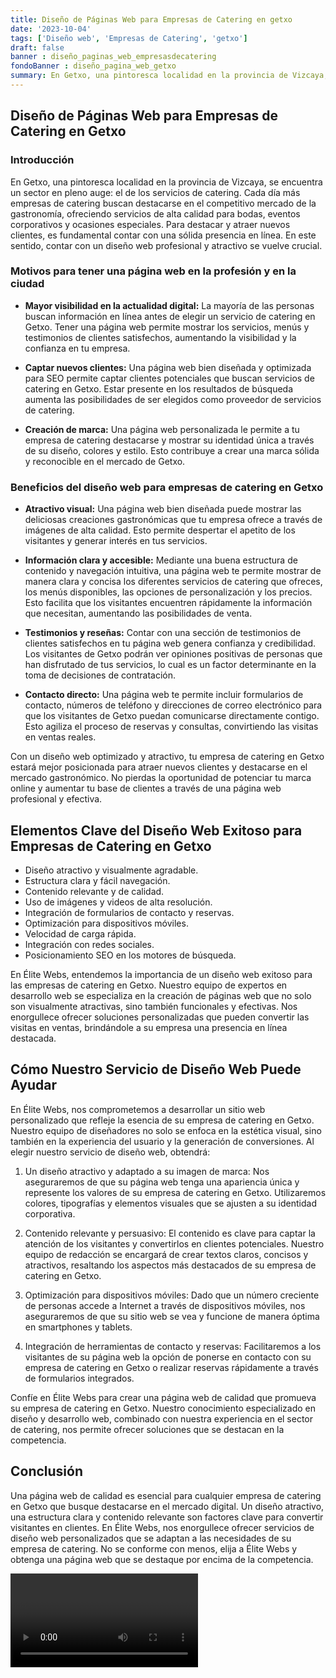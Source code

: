 ```yaml
---
title: Diseño de Páginas Web para Empresas de Catering en getxo
date: '2023-10-04'
tags: ['Diseño web', 'Empresas de Catering', 'getxo']
draft: false
banner : diseño_paginas_web_empresasdecatering
fondoBanner : diseño_pagina_web_getxo
summary: En Getxo, una pintoresca localidad en la provincia de Vizcaya, se encuentra un sector en pleno auge el de los servicios de catering. Cada día más empresas de catering buscan destacarse en el competitivo mercado de la gastronomía, ofreciendo servicios de alta calidad para bodas, eventos corporativos y ocasiones especiales. Para destacar y atraer nuevos clientes, es fundamental contar con una sólida presencia en línea. En este sentido, contar con un diseño web profesional y atractivo se vuelve crucial.
---
```


## Diseño de Páginas Web para Empresas de Catering en Getxo

### Introducción

En Getxo, una pintoresca localidad en la provincia de Vizcaya, se encuentra un sector en pleno auge: el de los servicios de catering. Cada día más empresas de catering buscan destacarse en el competitivo mercado de la gastronomía, ofreciendo servicios de alta calidad para bodas, eventos corporativos y ocasiones especiales. Para destacar y atraer nuevos clientes, es fundamental contar con una sólida presencia en línea. En este sentido, contar con un diseño web profesional y atractivo se vuelve crucial.

### Motivos para tener una página web en la profesión y en la ciudad

- **Mayor visibilidad en la actualidad digital:** La mayoría de las personas buscan información en línea antes de elegir un servicio de catering en Getxo. Tener una página web permite mostrar los servicios, menús y testimonios de clientes satisfechos, aumentando la visibilidad y la confianza en tu empresa.

- **Captar nuevos clientes:** Una página web bien diseñada y optimizada para SEO permite captar clientes potenciales que buscan servicios de catering en Getxo. Estar presente en los resultados de búsqueda aumenta las posibilidades de ser elegidos como proveedor de servicios de catering.

- **Creación de marca:** Una página web personalizada le permite a tu empresa de catering destacarse y mostrar su identidad única a través de su diseño, colores y estilo. Esto contribuye a crear una marca sólida y reconocible en el mercado de Getxo.

### Beneficios del diseño web para empresas de catering en Getxo

- **Atractivo visual:** Una página web bien diseñada puede mostrar las deliciosas creaciones gastronómicas que tu empresa ofrece a través de imágenes de alta calidad. Esto permite despertar el apetito de los visitantes y generar interés en tus servicios.

- **Información clara y accesible:** Mediante una buena estructura de contenido y navegación intuitiva, una página web te permite mostrar de manera clara y concisa los diferentes servicios de catering que ofreces, los menús disponibles, las opciones de personalización y los precios. Esto facilita que los visitantes encuentren rápidamente la información que necesitan, aumentando las posibilidades de venta.

- **Testimonios y reseñas:** Contar con una sección de testimonios de clientes satisfechos en tu página web genera confianza y credibilidad. Los visitantes de Getxo podrán ver opiniones positivas de personas que han disfrutado de tus servicios, lo cual es un factor determinante en la toma de decisiones de contratación.

- **Contacto directo:** Una página web te permite incluir formularios de contacto, números de teléfono y direcciones de correo electrónico para que los visitantes de Getxo puedan comunicarse directamente contigo. Esto agiliza el proceso de reservas y consultas, convirtiendo las visitas en ventas reales.

Con un diseño web optimizado y atractivo, tu empresa de catering en Getxo estará mejor posicionada para atraer nuevos clientes y destacarse en el mercado gastronómico. No pierdas la oportunidad de potenciar tu marca online y aumentar tu base de clientes a través de una página web profesional y efectiva.

<GifSeo />

<Cta />

## Elementos Clave del Diseño Web Exitoso para Empresas de Catering en Getxo

- Diseño atractivo y visualmente agradable.
- Estructura clara y fácil navegación.
- Contenido relevante y de calidad.
- Uso de imágenes y videos de alta resolución.
- Integración de formularios de contacto y reservas.
- Optimización para dispositivos móviles.
- Velocidad de carga rápida.
- Integración con redes sociales.
- Posicionamiento SEO en los motores de búsqueda.

En Élite Webs, entendemos la importancia de un diseño web exitoso para las empresas de catering en Getxo. Nuestro equipo de expertos en desarrollo web se especializa en la creación de páginas web que no solo son visualmente atractivas, sino también funcionales y efectivas. Nos enorgullece ofrecer soluciones personalizadas que pueden convertir las visitas en ventas, brindándole a su empresa una presencia en línea destacada.

## Cómo Nuestro Servicio de Diseño Web Puede Ayudar

En Élite Webs, nos comprometemos a desarrollar un sitio web personalizado que refleje la esencia de su empresa de catering en Getxo. Nuestro equipo de diseñadores no solo se enfoca en la estética visual, sino también en la experiencia del usuario y la generación de conversiones. Al elegir nuestro servicio de diseño web, obtendrá:

1. Un diseño atractivo y adaptado a su imagen de marca: Nos aseguraremos de que su página web tenga una apariencia única y represente los valores de su empresa de catering en Getxo. Utilizaremos colores, tipografías y elementos visuales que se ajusten a su identidad corporativa.

2. Contenido relevante y persuasivo: El contenido es clave para captar la atención de los visitantes y convertirlos en clientes potenciales. Nuestro equipo de redacción se encargará de crear textos claros, concisos y atractivos, resaltando los aspectos más destacados de su empresa de catering en Getxo.

3. Optimización para dispositivos móviles: Dado que un número creciente de personas accede a Internet a través de dispositivos móviles, nos aseguraremos de que su sitio web se vea y funcione de manera óptima en smartphones y tablets.

4. Integración de herramientas de contacto y reservas: Facilitaremos a los visitantes de su página web la opción de ponerse en contacto con su empresa de catering en Getxo o realizar reservas rápidamente a través de formularios integrados.

Confíe en Élite Webs para crear una página web de calidad que promueva su empresa de catering en Getxo. Nuestro conocimiento especializado en diseño y desarrollo web, combinado con nuestra experiencia en el sector de catering, nos permite ofrecer soluciones que se destacan en la competencia.

## Conclusión

Una página web de calidad es esencial para cualquier empresa de catering en Getxo que busque destacarse en el mercado digital. Un diseño atractivo, una estructura clara y contenido relevante son factores clave para convertir visitantes en clientes. En Élite Webs, nos enorgullece ofrecer servicios de diseño web personalizados que se adaptan a las necesidades de su empresa de catering. No se conforme con menos, elija a Élite Webs y obtenga una página web que se destaque por encima de la competencia.

<Video />

<CtaBot job='Empresas de Catering' city='getxo'/>

<Gmaps query='getxo+españa+maps' />